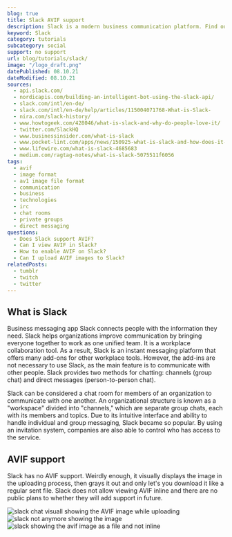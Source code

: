 ```yaml
---
blog: true
title: Slack AVIF support
description: Slack is a modern business communication platform. Find out how to use AVIF images in your chat today.
keyword: Slack
category: tutorials
subcategory: social
support: no support
url: blog/tutorials/slack/
image: "/logo_draft.png"
datePublished: 08.10.21
dateModified: 08.10.21
sources:
  - api.slack.com/
  - nordicapis.com/building-an-intelligent-bot-using-the-slack-api/
  - slack.com/intl/en-de/
  - slack.com/intl/en-de/help/articles/115004071768-What-is-Slack-
  - nira.com/slack-history/
  - www.howtogeek.com/428046/what-is-slack-and-why-do-people-love-it/
  - twitter.com/SlackHQ
  - www.businessinsider.com/what-is-slack
  - www.pocket-lint.com/apps/news/150925-what-is-slack-and-how-does-it-work-tips-tricks
  - www.lifewire.com/what-is-slack-4685683
  - medium.com/ragtag-notes/what-is-slack-5075511f6056
tags:
  - avif
  - image format
  - av1 image file format
  - communication
  - business
  - technologies
  - irc
  - chat rooms
  - private groups
  - direct messaging
questions:
  - Does Slack support AVIF?
  - Can I view AVIF in Slack?
  - How to enable AVIF on Slack?
  - Can I upload AVIF images to Slack?
relatedPosts:
  - tumblr
  - twitch
  - twitter
---
```


## What is Slack

Business messaging app Slack connects people with the information they need. Slack helps organizations improve communication by bringing everyone together to work as one unified team. It is a workplace collaboration tool. As a result, Slack is an instant messaging platform that offers many add-ons for other workplace tools. However, the add-ins are not necessary to use Slack, as the main feature is to communicate with other people. Slack provides two methods for chatting: channels (group chat) and direct messages (person-to-person chat).

Slack can be considered a chat room for members of an organization to communicate with one another. An organizational structure is known as a "workspace" divided into "channels," which are separate group chats, each with its members and topics. Due to its intuitive interface and ability to handle individual and group messaging, Slack became so popular. By using an invitation system, companies are also able to control who has access to the service.

## AVIF support

Slack has no AVIF support. Weirdly enough, it visually displays the image in the uploading process, then grays it out and only let's you download it like a regular sent file. Slack does not allow viewing AVIF inline and there are no public plans to whether they will add support in future.

<Image
  url="slack-chat"
  alt="slack chat visuall showing the AVIF image while uploading"
/>
<Image url="slack-upload" alt="slack not anymore showing the image" />
<Image
  url="slack-upload-after"
  alt="slack showing the avif image as a file and not inline"
/>
